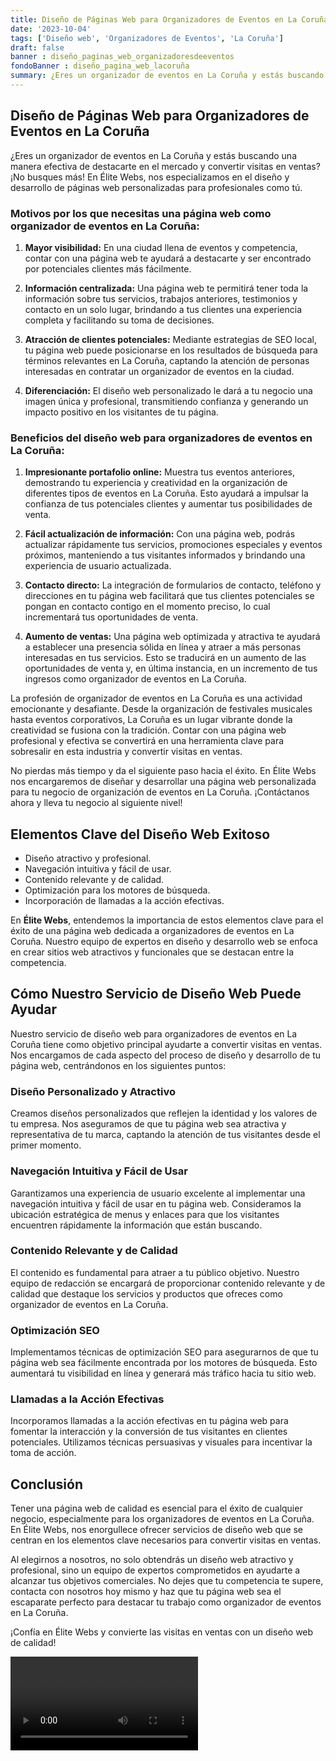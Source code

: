```yaml
---
title: Diseño de Páginas Web para Organizadores de Eventos en La Coruña
date: '2023-10-04'
tags: ['Diseño web', 'Organizadores de Eventos', 'La Coruña']
draft: false
banner : diseño_paginas_web_organizadoresdeeventos
fondoBanner : diseño_pagina_web_lacoruña
summary: ¿Eres un organizador de eventos en La Coruña y estás buscando una manera efectiva de destacarte en el mercado y convertir visitas en ventas? ¡No busques más! En Élite Webs, nos especializamos en el diseño y desarrollo de páginas web personalizadas para profesionales como tú. 
---
```


## Diseño de Páginas Web para Organizadores de Eventos en La Coruña

¿Eres un organizador de eventos en La Coruña y estás buscando una manera efectiva de destacarte en el mercado y convertir visitas en ventas? ¡No busques más! En Élite Webs, nos especializamos en el diseño y desarrollo de páginas web personalizadas para profesionales como tú. 

### Motivos por los que necesitas una página web como organizador de eventos en La Coruña:

1. **Mayor visibilidad:** En una ciudad llena de eventos y competencia, contar con una página web te ayudará a destacarte y ser encontrado por potenciales clientes más fácilmente.

2. **Información centralizada:** Una página web te permitirá tener toda la información sobre tus servicios, trabajos anteriores, testimonios y contacto en un solo lugar, brindando a tus clientes una experiencia completa y facilitando su toma de decisiones.

3. **Atracción de clientes potenciales:** Mediante estrategias de SEO local, tu página web puede posicionarse en los resultados de búsqueda para términos relevantes en La Coruña, captando la atención de personas interesadas en contratar un organizador de eventos en la ciudad.

4. **Diferenciación:** El diseño web personalizado le dará a tu negocio una imagen única y profesional, transmitiendo confianza y generando un impacto positivo en los visitantes de tu página.

### Beneficios del diseño web para organizadores de eventos en La Coruña:

1. **Impresionante portafolio online:** Muestra tus eventos anteriores, demostrando tu experiencia y creatividad en la organización de diferentes tipos de eventos en La Coruña. Esto ayudará a impulsar la confianza de tus potenciales clientes y aumentar tus posibilidades de venta.

2. **Fácil actualización de información:** Con una página web, podrás actualizar rápidamente tus servicios, promociones especiales y eventos próximos, manteniendo a tus visitantes informados y brindando una experiencia de usuario actualizada.

3. **Contacto directo:** La integración de formularios de contacto, teléfono y direcciones en tu página web facilitará que tus clientes potenciales se pongan en contacto contigo en el momento preciso, lo cual incrementará tus oportunidades de venta.

4. **Aumento de ventas:** Una página web optimizada y atractiva te ayudará a establecer una presencia sólida en línea y atraer a más personas interesadas en tus servicios. Esto se traducirá en un aumento de las oportunidades de venta y, en última instancia, en un incremento de tus ingresos como organizador de eventos en La Coruña.

La profesión de organizador de eventos en La Coruña es una actividad emocionante y desafiante. Desde la organización de festivales musicales hasta eventos corporativos, La Coruña es un lugar vibrante donde la creatividad se fusiona con la tradición. Contar con una página web profesional y efectiva se convertirá en una herramienta clave para sobresalir en esta industria y convertir visitas en ventas.

No pierdas más tiempo y da el siguiente paso hacia el éxito. En Élite Webs nos encargaremos de diseñar y desarrollar una página web personalizada para tu negocio de organización de eventos en La Coruña. ¡Contáctanos ahora y lleva tu negocio al siguiente nivel!

<GifSeo />

<Cta />

## Elementos Clave del Diseño Web Exitoso

- Diseño atractivo y profesional.
- Navegación intuitiva y fácil de usar.
- Contenido relevante y de calidad.
- Optimización para los motores de búsqueda.
- Incorporación de llamadas a la acción efectivas.

En **Élite Webs**, entendemos la importancia de estos elementos clave para el éxito de una página web dedicada a organizadores de eventos en La Coruña. Nuestro equipo de expertos en diseño y desarrollo web se enfoca en crear sitios web atractivos y funcionales que se destacan entre la competencia.

## Cómo Nuestro Servicio de Diseño Web Puede Ayudar

Nuestro servicio de diseño web para organizadores de eventos en La Coruña tiene como objetivo principal ayudarte a convertir visitas en ventas. Nos encargamos de cada aspecto del proceso de diseño y desarrollo de tu página web, centrándonos en los siguientes puntos:

### Diseño Personalizado y Atractivo

Creamos diseños personalizados que reflejen la identidad y los valores de tu empresa. Nos aseguramos de que tu página web sea atractiva y representativa de tu marca, captando la atención de tus visitantes desde el primer momento.

### Navegación Intuitiva y Fácil de Usar

Garantizamos una experiencia de usuario excelente al implementar una navegación intuitiva y fácil de usar en tu página web. Consideramos la ubicación estratégica de menus y enlaces para que los visitantes encuentren rápidamente la información que están buscando.

### Contenido Relevante y de Calidad

El contenido es fundamental para atraer a tu público objetivo. Nuestro equipo de redacción se encargará de proporcionar contenido relevante y de calidad que destaque los servicios y productos que ofreces como organizador de eventos en La Coruña.

### Optimización SEO

Implementamos técnicas de optimización SEO para asegurarnos de que tu página web sea fácilmente encontrada por los motores de búsqueda. Esto aumentará tu visibilidad en línea y generará más tráfico hacia tu sitio web.

### Llamadas a la Acción Efectivas

Incorporamos llamadas a la acción efectivas en tu página web para fomentar la interacción y la conversión de tus visitantes en clientes potenciales. Utilizamos técnicas persuasivas y visuales para incentivar la toma de acción.

## Conclusión

Tener una página web de calidad es esencial para el éxito de cualquier negocio, especialmente para los organizadores de eventos en La Coruña. En Élite Webs, nos enorgullece ofrecer servicios de diseño web que se centran en los elementos clave necesarios para convertir visitas en ventas.

Al elegirnos a nosotros, no solo obtendrás un diseño web atractivo y profesional, sino un equipo de expertos comprometidos en ayudarte a alcanzar tus objetivos comerciales. No dejes que tu competencia te supere, contacta con nosotros hoy mismo y haz que tu página web sea el escaparate perfecto para destacar tu trabajo como organizador de eventos en La Coruña.

¡Confía en Élite Webs y convierte las visitas en ventas con un diseño web de calidad!

<Video />

<CtaBot job='Organizadores de Eventos' city='La Coruña'/>

<Gmaps query='La Coruña+españa+maps' />